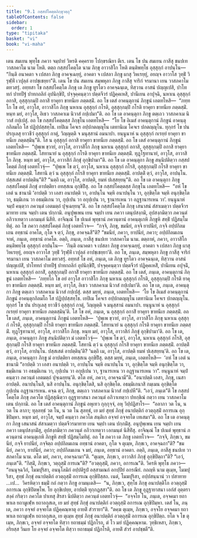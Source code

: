 ```yaml
---
title: "9.1 กสฺสปโคตฺตภิกฺขุวตฺถุ"
tableOfContents: false
sidebar:
  order: 1
type: "tipitaka"
basket: "vi"
book: "vi-maha"
---
```



<DynamicBreadcrumb />

<Division number="380" book="vi-maha">

<Paragraph number="1774" book="vi-maha">
เตน สมเยน พุทฺโธ ภควา จมฺปายํ วิหรติ คคฺคราย โปกฺขรณิยา ตีเร. เตน โข ปน สมเยน กาสีสุ ชนปเท วาสภคาโม นาม โหติ. ตตฺถ กสฺสปโคตฺโต นาม ภิกฺขุ อาวาสิโก โหติ ตนฺติพทฺโธ อุสฺสุกฺกํ อาปนฺโน—  “กินฺติ อนาคตา จ เปสลา ภิกฺขู อาคจฺเฉยฺยุํ, อาคตา จ เปสลา ภิกฺขู ผาสุ วิหเรยฺยุํ, อยญฺจ อาวาโส วุทฺธิํ วิรุฬฺหิํ เวปุลฺลํ อาปชฺเชยฺยา”ติ. เตน โข ปน สมเยน สมฺพหุลา ภิกฺขู กาสีสุ จาริกํ จรมานา เยน วาสภคาโม ตทวสรุํ. อทฺทสา โข กสฺสปโคตฺโต ภิกฺขุ เต ภิกฺขู ทูรโตว อาคจฺฉนฺเต, ทิสฺวาน อาสนํ ปญฺญเปสิ, ปาโททกํ ปาทปีฐํ ปาทกถลิกํ อุปนิกฺขิปิ, ปจฺจุคฺคนฺตฺวา ปตฺตจีวรํ ปฏิคฺคเหสิ, ปานีเยน อาปุจฺฉิ, นหาเน อุสฺสุกฺกํ อกาสิ, อุสฺสุกฺกมฺปิ อกาสิ ยาคุยา ขาทนีเย ภตฺตสฺมิํ. อถ โข เตสํ อาคนฺตุกานํ ภิกฺขูนํ เอตทโหสิ—  “ภทฺทโก โข อยํ, อาวุโส, อาวาสิโก ภิกฺขุ นหาเน อุสฺสุกฺกํ กโรติ, อุสฺสุกฺกมฺปิ กโรติ ยาคุยา ขาทนีเย ภตฺตสฺมิํ. หนฺท มยํ, อาวุโส, อิเธว วาสภคาเม นิวาสํ กปฺเปมา”ติ. อถ โข เต อาคนฺตุกา ภิกฺขู ตตฺเถว วาสภคาเม นิวาสํ กปฺเปสุํ.
</Paragraph>

<Paragraph number="1775" book="vi-maha">
อถ โข กสฺสปโคตฺตสฺส ภิกฺขุโน เอตทโหสิ—  “โย โข อิเมสํ อาคนฺตุกานํ ภิกฺขูนํ อาคนฺตุกกิลมโถ โส ปฏิปฺปสฺสทฺโธ. เยปิเม โคจเร อปฺปกตญฺญุโน เตทานิเม โคจเร ปกตญฺญุโน. ทุกฺกรํ โข ปน ปรกุเลสุ ยาวชีวํ อุสฺสุกฺกํ กาตุํ, วิญฺญตฺติ จ มนุสฺสานํ อมนาปา. ยนฺนูนาหํ น อุสฺสุกฺกํ กเรยฺยํ ยาคุยา ขาทนีเย ภตฺตสฺมินฺ”ติ. โส น อุสฺสุกฺกํ อกาสิ ยาคุยา ขาทนีเย ภตฺตสฺมิํ.
</Paragraph>

<Paragraph number="1776" book="vi-maha">
อถ โข เตสํ อาคนฺตุกานํ ภิกฺขูนํ เอตทโหสิ—  “ปุพฺเพ ขฺวายํ, อาวุโส, อาวาสิโก ภิกฺขุ นหาเน อุสฺสุกฺกํ อกาสิ, อุสฺสุกฺกมฺปิ อกาสิ ยาคุยา ขาทนีเย ภตฺตสฺมิํ. โสทานายํ น อุสฺสุกฺกํ กโรติ ยาคุยา ขาทนีเย ภตฺตสฺมิํ. ทุฏฺโฐทานายํ, อาวุโส, อาวาสิโก ภิกฺขุ. หนฺท มยํ, อาวุโส, อาวาสิกํ ภิกฺขุํ อุกฺขิปามา”ติ.
</Paragraph>

<Paragraph number="1777" book="vi-maha">
อถ โข เต อาคนฺตุกา ภิกฺขู สนฺนิปติตฺวา กสฺสปโคตฺตํ ภิกฺขุํ เอตทโวจุํ—  “ปุพฺเพ โข ตฺวํ, อาวุโส, นหาเน อุสฺสุกฺกํ กโรสิ, อุสฺสุกฺกมฺปิ กโรสิ ยาคุยา ขาทนีเย ภตฺตสฺมิํ. โสทานิ ตฺวํ น อุสฺสุกฺกํ กโรสิ ยาคุยา ขาทนีเย ภตฺตสฺมิํ. อาปตฺติํ ตฺวํ, อาวุโส, อาปนฺโน. ปสฺสเสตํ อาปตฺตินฺ”ติ? “นตฺถิ เม, อาวุโส, อาปตฺติ, ยมหํ ปเสฺสยฺยนฺ”ติ. อถ โข เต อาคนฺตุกา ภิกฺขู กสฺสปโคตฺตํ ภิกฺขุํ อาปตฺติยา อทสฺสเน อุกฺขิปิํสุ.
</Paragraph>

<Paragraph number="1778" book="vi-maha">
อถ โข กสฺสปโคตฺตสฺส ภิกฺขุโน เอตทโหสิ—  “อหํ โข เอตํ น ชานามิ ‘อาปตฺติ วา เอสา อนาปตฺติ วา, อาปนฺโน จมฺหิ อนาปนฺโน วา, อุกฺขิตฺโต จมฺหิ อนุกฺขิตฺโต วา, ธมฺมิเกน วา อธมฺมิเกน วา, กุปฺเปน วา อกุปฺเปน วา, ฐานารเหน วา อฏฺฐานารเหน วา’. ยนฺนูนาหํ จมฺปํ คนฺตฺวา ภควนฺตํ เอตมตฺถํ ปุจฺเฉยฺยนฺ”ติ. อถ โข กสฺสปโคตฺโต ภิกฺขุ เสนาสนํ สํสาเมตฺวา ปตฺตจีวรมาทาย เยน จมฺปา เตน ปกฺกามิ. อนุปุพฺเพน เยน จมฺปา เยน ภควา เตนุปสงฺกมิ, อุปสงฺกมิตฺวา ภควนฺตํ อภิวาเทตฺวา เอกมนฺตํ นิสีทิ. อาจิณฺณํ โข ปเนตํ พุทฺธานํ ภควนฺตานํ อาคนฺตุเกหิ ภิกฺขูหิ สทฺธิํ ปฏิสมฺโมทิตุํ. อถ โข ภควา กสฺสปโคตฺตํ ภิกฺขุํ เอตทโวจ—  “กจฺจิ, ภิกฺขุ, ขมนียํ, กจฺจิ ยาปนียํ, กจฺจิ อปฺปกิลมเถน อทฺธานํ อาคโต, กุโต จ ตฺวํ, ภิกฺขุ, อาคจฺฉสี”ติ? “ขมนียํ, ภควา, ยาปนียํ, ภควา; อปฺปกิลมเถน จาหํ, ภนฺเต, อทฺธานํ อาคโต. อตฺถิ, ภนฺเต, กาสีสุ ชนปเท วาสภคาโม นาม. ตตฺถาหํ, ภควา, อาวาสิโก ตนฺติพทฺโธ อุสฺสุกฺกํ อาปนฺโน—  ‘กินฺติ อนาคตา จ เปสลา ภิกฺขู อาคจฺเฉยฺยุํ, อาคตา จ เปสลา ภิกฺขู ผาสุ วิหเรยฺยุํ, อยญฺจ อาวาโส วุทฺธิํ วิรุฬฺหิํ เวปุลฺลํ อาปชฺเชยฺยา’ติ. อถ โข, ภนฺเต, สมฺพหุลา ภิกฺขู กาสีสุ จาริกํ จรมานา เยน วาสภคาโม ตทวสรุํ. อทฺทสํ โข อหํ, ภนฺเต, เต ภิกฺขู ทูรโตว อาคจฺฉนฺเต, ทิสฺวาน อาสนํ ปญฺญเปสิํ, ปาโททกํ ปาทปีฐํ ปาทกถลิกํ อุปนิกฺขิปิํ, ปจฺจุคฺคนฺตฺวา ปตฺตจีวรํ ปฏิคฺคเหสิํ, ปานีเยน อปุจฺฉิํ, นหาเน อุสฺสุกฺกํ อกาสิํ, อุสฺสุกฺกมฺปิ อกาสิํ ยาคุยา ขาทนีเย ภตฺตสฺมิํ. อถ โข เตสํ, ภนฺเต, อาคนฺตุกานํ ภิกฺขูนํ เอตทโหสิ—  ‘ภทฺทโก โข อยํ อาวุโส อาวาสิโก ภิกฺขุ นหาเน อุสฺสุกฺกํ กโรติ, อุสฺสุกฺกมฺปิ กโรติ ยาคุยา ขาทนีเย ภตฺตสฺมิํ. หนฺท มยํ, อาวุโส, อิเธว วาสภคาเม นิวาสํ กปฺเปมา’ติ. อถ โข เต, ภนฺเต, อาคนฺตุกา ภิกฺขู ตตฺเถว วาสภคาเม นิวาสํ กปฺเปสุํ. ตสฺส มยฺหํ, ภนฺเต, เอตทโหสิ—  ‘โย โข อิเมสํ อาคนฺตุกานํ ภิกฺขูนํ อาคนฺตุกกิลมโถ โส ปฏิปฺปสฺสทฺโธ. เยปิเม โคจเร อปฺปกตญฺญุโน เตทานิเม โคจเร ปกตญฺญุโน. ทุกฺกรํ โข ปน ปรกุเลสุ ยาวชีวํ อุสฺสุกฺกํ กาตุํ, วิญฺญตฺติ จ มนุสฺสานํ อมนาปา. ยนฺนูนาหํ น อุสฺสุกฺกํ กเรยฺยํ ยาคุยา ขาทนีเย ภตฺตสฺมินฺ’ติ. โส โข อหํ, ภนฺเต, น อุสฺสุกฺกํ อกาสิํ ยาคุยา ขาทนีเย ภตฺตสฺมิํ. อถ โข เตสํ, ภนฺเต, อาคนฺตุกานํ ภิกฺขูนํ เอตทโหสิ—  ‘ปุพฺเพ ขฺวายํ, อาวุโส, อาวาสิโก ภิกฺขุ นหาเน อุสฺสุกฺกํ กโรติ, อุสฺสุกฺกมฺปิ กโรติ ยาคุยา ขาทนีเย ภตฺตสฺมิํ. โสทานายํ น อุสฺสุกฺกํ กโรติ ยาคุยา ขาทนีเย ภตฺตสฺมิํ. ทุฏฺโฐทานายํ, อาวุโส, อาวาสิโก ภิกฺขุ. หนฺท มยํ, อาวุโส, อาวาสิกํ ภิกฺขุํ อุกฺขิปามา’ติ. อถ โข เต, ภนฺเต, อาคนฺตุกา ภิกฺขู สนฺนิปติตฺวา มํ เอตทโวจุํ—  ‘ปุพฺเพ โข ตฺวํ, อาวุโส, นหาเน อุสฺสุกฺกํ กโรสิ, อุสฺสุกฺกมฺปิ กโรสิ ยาคุยา ขาทนีเย ภตฺตสฺมิํ. โสทานิ ตฺวํ น อุสฺสุกฺกํ กโรสิ ยาคุยา ขาทนีเย ภตฺตสฺมิํ. อาปตฺติํ ตฺวํ, อาวุโส, อาปนฺโน. ปสฺสเสตํ อาปตฺตินฺ’ติ? ‘นตฺถิ เม, อาวุโส, อาปตฺติ ยมหํ ปเสฺสยฺยนฺ’ติ. อถ โข เต, ภนฺเต, อาคนฺตุกา ภิกฺขู มํ อาปตฺติยา อทสฺสเน อุกฺขิปิํสุ. ตสฺส มยฺหํ, ภนฺเต, เอตทโหสิ—  ‘อหํ โข เอตํ น ชานามิ “อาปตฺติ วา เอสา อนาปตฺติ วา, อาปนฺโน จมฺหิ อนาปนฺโน วา, อุกฺขิตฺโต จมฺหิ อนุกฺขิตฺโต วา, ธมฺมิเกน วา อธมฺมิเกน วา, กุปฺเปน วา อกุปฺเปน วา, ฐานารเหน วา อฏฺฐานารเหน วา”. ยนฺนูนาหํ จมฺปํ คนฺตฺวา ภควนฺตํ เอตมตฺถํ ปุจฺเฉยฺยนฺ’ติ. ตโต อหํ, ภควา, อาคจฺฉามี”ติ. “อนาปตฺติ เอสา, ภิกฺขุ, เนสา อาปตฺติ. อนาปนฺโนสิ, นสิ อาปนฺโน. อนุกฺขิตฺโตสิ, นสิ อุกฺขิตฺโต. อธมฺมิเกนาสิ กมฺเมน อุกฺขิตฺโต กุปฺเปน อฏฺฐานารเหน. คจฺฉ ตฺวํ, ภิกฺขุ, ตตฺเถว วาสภคาเม นิวาสํ กปฺเปหี”ติ. “เอวํ, ภนฺเต”ติ โข กสฺสปโคตฺโต ภิกฺขุ ภควโต ปฏิสฺสุณิตฺวา อุฏฺฐายาสนา ภควนฺตํ อภิวาเทตฺวา ปทกฺขิณํ กตฺวา เยน วาสภคาโม เตน ปกฺกามิ.
</Paragraph>

</Division>
<Division number="381" book="vi-maha">

<Paragraph number="1779" book="vi-maha">
อถ โข เตสํ อาคนฺตุกานํ ภิกฺขูนํ อหุเทว กุกฺกุจฺจํ, อหุ วิปฺปฏิสาโร—  “อลาภา วต โน, น วต โน ลาภา; ทุลฺลทฺธํ วต โน, น วต โน สุลทฺธํ, เย มยํ สุทฺธํ ภิกฺขุํ อนาปตฺติกํ อวตฺถุสฺมิํ อการเณ อุกฺขิปิมฺหา. หนฺท มยํ, อาวุโส, จมฺปํ คนฺตฺวา ภควโต สนฺติเก อจฺจยํ อจฺจยโต เทเสมา”ติ. อถ โข เต อาคนฺตุกา ภิกฺขู เสนาสนํ สํสาเมตฺวา ปตฺตจีวรมาทาย เยน จมฺปา เตน ปกฺกมิํสุ. อนุปุพฺเพน เยน จมฺปา เยน ภควา เตนุปสงฺกมิํสุ, อุปสงฺกมิตฺวา ภควนฺตํ อภิวาเทตฺวา เอกมนฺตํ นิสีทิํสุ. อาจิณฺณํ โข ปเนตํ พุทฺธานํ ภควนฺตานํ อาคนฺตุเกหิ ภิกฺขูหิ สทฺธิํ ปฏิสมฺโมทิตุํ. อถ โข ภควา เต ภิกฺขู เอตทโวจ—  “กจฺจิ, ภิกฺขเว, ขมนียํ, กจฺจิ ยาปนียํ, กจฺจิตฺถ อปฺปกิลมเถน อทฺธานํ อาคตา, กุโต จ ตุเมฺห, ภิกฺขเว, อาคจฺฉถา”ติ? “ขมนียํ, ภควา, ยาปนียํ, ภควา; อปฺปกิลมเถน จ มยํ, ภนฺเต, อทฺธานํ อาคตา. อตฺถิ, ภนฺเต, กาสีสุ ชนปเท วาสภคาโม นาม. ตโต มยํ, ภควา, อาคจฺฉามา”ติ. “ตุเมฺห, ภิกฺขเว, อาวาสิกํ ภิกฺขุํ อุกฺขิปิตฺถา”ติ? “เอวํ, ภนฺเต”ติ. “กิสฺมิํ, ภิกฺขเว, วตฺถุสฺมิํ การเณ”ติ? “อวตฺถุสฺมิํ, ภควา, อการเณ”ติ. วิครหิ พุทฺโธ ภควา—  “อนนุจฺฉวิกํ, โมฆปุริสา, อนนุโลมิกํ อปฺปติรูปํ อสฺสามณกํ อกปฺปิยํ อกรณียํ. กถญฺหิ นาม ตุเมฺห, โมฆปุริสา, สุทฺธํ ภิกฺขุํ อนาปตฺติกํ อวตฺถุสฺมิํ อการเณ อุกฺขิปิสฺสถ. เนตํ, โมฆปุริสา, อปฺปสนฺนานํ วา ปสาทาย …เป…  วิครหิตฺวา ธมฺมิํ กถํ กตฺวา ภิกฺขู อามนฺเตสิ—  “น, ภิกฺขเว, สุทฺโธ ภิกฺขุ อนาปตฺติโก อวตฺถุสฺมิํ อการเณ อุกฺขิปิตพฺโพ. โย อุกฺขิเปยฺย, อาปตฺติ ทุกฺกฏสฺสา”ติ.
</Paragraph>

<Paragraph number="1780" book="vi-maha">
อถ โข เต ภิกฺขู อุฏฺฐายาสนา เอกํสํ อุตฺตราสงฺคํ กริตฺวา ภควโต ปาเทสุ สิรสา นิปติตฺวา ภควนฺตํ เอตทโวจุํ—  “อจฺจโย โน, ภนฺเต, อจฺจคมา ยถาพาเล ยถามูเฬฺห ยถาอกุสเล, เย มยํ สุทฺธํ ภิกฺขุํ อนาปตฺติกํ อวตฺถุสฺมิํ อการเณ อุกฺขิปิมฺหา. เตสํ โน, ภนฺเต, ภควา อจฺจยํ อจฺจยโต ปฏิคฺคณฺหาตุ อายติํ สํวรายา”ติ. “ตคฺฆ ตุเมฺห, ภิกฺขเว, อจฺจโย อจฺจคมา ยถาพาเล ยถามูเฬฺห ยถาอกุสเล, เย ตุเมฺห สุทฺธํ ภิกฺขุํ อนาปตฺติกํ อวตฺถุสฺมิํ อการเณ อุกฺขิปิตฺถ. ยโต จ โข ตุเมฺห, ภิกฺขเว, อจฺจยํ อจฺจยโต ทิสฺวา ยถาธมฺมํ ปฏิกโรถ, ตํ โว มยํ ปฏิคฺคณฺหาม. วุทฺธิเหสา, ภิกฺขเว, อริยสฺส วินเย โย อจฺจยํ อจฺจยโต ทิสฺวา ยถาธมฺมํ ปฏิกโรติ, อายติํ สํวรํ อาปชฺชตี”ติ.
</Paragraph>
</Division>